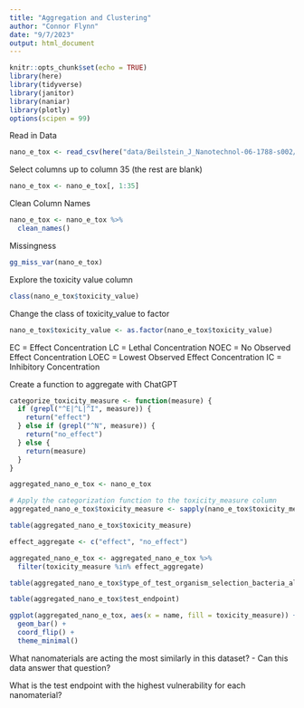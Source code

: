 ```yaml
---
title: "Aggregation and Clustering"
author: "Connor Flynn"
date: "9/7/2023"
output: html_document
---
```


```r
knitr::opts_chunk$set(echo = TRUE)
library(here)
library(tidyverse)
library(janitor)
library(naniar)
library(plotly)
options(scipen = 99)
```

Read in Data

```r
nano_e_tox <- read_csv(here("data/Beilstein_J_Nanotechnol-06-1788-s002/NanoE-Tox-database.csv"))
```

Select columns up to column 35 (the rest are blank)

```r
nano_e_tox <- nano_e_tox[, 1:35]
```

Clean Column Names

```r
nano_e_tox <- nano_e_tox %>% 
  clean_names()
```

Missingness 

```r
gg_miss_var(nano_e_tox)
```


Explore the toxicity value column

```r
class(nano_e_tox$toxicity_value)
```

Change the class of toxicity_value to factor

```r
nano_e_tox$toxicity_value <- as.factor(nano_e_tox$toxicity_value)
```


EC = Effect Concentration
LC = Lethal Concentration
NOEC = No Observed Effect Concentration
LOEC = Lowest Observed Effect Concentration
IC = Inhibitory Concentration


Create a function to aggregate with ChatGPT

```r
categorize_toxicity_measure <- function(measure) {
  if (grepl("^E|^L|^I", measure)) {
    return("effect")
  } else if (grepl("^N", measure)) {
    return("no_effect")
  } else {
    return(measure)
  }
}
```


```r
aggregated_nano_e_tox <- nano_e_tox

# Apply the categorization function to the toxicity_measure column
aggregated_nano_e_tox$toxicity_measure <- sapply(nano_e_tox$toxicity_measure, categorize_toxicity_measure)
```


```r
table(aggregated_nano_e_tox$toxicity_measure)
```
```r
effect_aggregate <- c("effect", "no_effect")

aggregated_nano_e_tox <- aggregated_nano_e_tox %>% 
  filter(toxicity_measure %in% effect_aggregate)
```


```r
table(aggregated_nano_e_tox$type_of_test_organism_selection_bacteria_algae_crustacean_protozoa_fish_earthworm_other)
```



```r
table(aggregated_nano_e_tox$test_endpoint)
```



```r
ggplot(aggregated_nano_e_tox, aes(x = name, fill = toxicity_measure)) +
  geom_bar() +
  coord_flip() +
  theme_minimal()
```


What nanomaterials are acting the most similarly in this dataset? 
- Can this data answer that question?





What is the test endpoint with the highest vulnerability for each nanomaterial?


